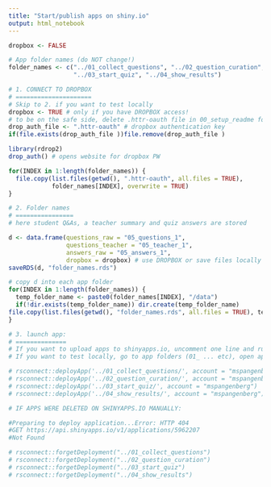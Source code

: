 ```yaml
---
title: "Start/publish apps on shiny.io"
output: html_notebook
---
```


```r
dropbox <- FALSE

# App folder names (do NOT change!)
folder_names <- c("../01_collect_questions", "../02_question_curation", 
                  "../03_start_quiz", "../04_show_results")

# 1. CONNECT TO DROPBOX
# =====================
# Skip to 2. if you want to test locally
dropbox <- TRUE # only if you have DROPBOX access!
# to be on the safe side, delete .httr-oauth file in 00_setup_readme folder
drop_auth_file <- ".httr-oauth" # dropbox authentication key
if(file.exists(drop_auth_file ))file.remove(drop_auth_file )

library(rdrop2)
drop_auth() # opens website for dropbox PW 

for(INDEX in 1:length(folder_names)) {
  file.copy(list.files(getwd(), ".httr-oauth", all.files = TRUE), 
            folder_names[INDEX], overwrite = TRUE)
}

# 2. Folder names
# ================
# here student Q&As, a teacher summary and quiz answers are stored

d <- data.frame(questions_raw = "05_questions_1",
                questions_teacher = "05_teacher_1",
                answers_raw = "05_answers_1",
                dropbox = dropbox) # use DROPBOX or save files locally
saveRDS(d, "folder_names.rds")

# copy d into each app folder
for(INDEX in 1:length(folder_names)) {
  temp_folder_name <- paste0(folder_names[INDEX], "/data")
  if(!dir.exists(temp_folder_name)) dir.create(temp_folder_name)
file.copy(list.files(getwd(), "folder_names.rds", all.files = TRUE), temp_folder_name , overwrite = TRUE) 
}

# 3. launch app:
# ==============
# If you want to upload apps to shinyapps.io, uncomment one line and run it
# If you want to test locally, go to app folders (01_ ... etc), open app.R and click "Run app" on top of script

# rsconnect::deployApp('../01_collect_questions/', account = "mspangenberg")
# rsconnect::deployApp('../02_question_curation/', account = "mspangenberg")
# rsconnect::deployApp('../03_start_quiz/', account = "mspangenberg")
# rsconnect::deployApp('../04_show_results/', account = "mspangenberg")

# IF APPS WERE DELETED ON SHINYAPPS.IO MANUALLY:

#Preparing to deploy application...Error: HTTP 404
#GET https://api.shinyapps.io/v1/applications/5962207
#Not Found

# rsconnect::forgetDeployment("../01_collect_questions")
# rsconnect::forgetDeployment("../02_question_curation")
# rsconnect::forgetDeployment("../03_start_quiz")
# rsconnect::forgetDeployment("../04_show_results")
```

